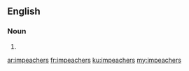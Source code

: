 ==English==

===Noun===
{{head|en|plural}}

# {{plural of|impeacher|lang=en|nocat=1}}

[[ar:impeachers]]
[[fr:impeachers]]
[[ku:impeachers]]
[[my:impeachers]]